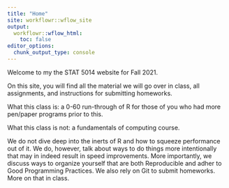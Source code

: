```yaml
---
title: "Home"
site: workflowr::wflow_site
output:
  workflowr::wflow_html:
    toc: false
editor_options:
  chunk_output_type: console
---
```


Welcome to my the STAT 5014 website for Fall 2021.

On this site, you will find all the material we will go over in class, all assignments, and instructions for submitting homeworks.

What this class is: a 0-60 run-through of R for those of you who had more pen/paper programs prior to this.

What this class is not: a fundamentals of computing course.  

We do not dive deep into the inerts of R and how to squeeze performance out of it.  We do, however, talk about ways to do things more intentionally that may in indeed result in speed improvements.  More importantly, we discuss ways to organize yourself that are both Reproducible and adher to Good Programming Practices.  We also rely on Git to submit homeworks.  More on that in class.




